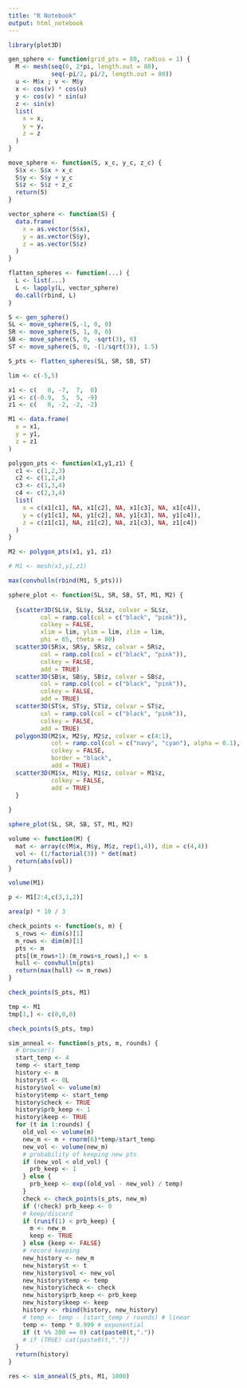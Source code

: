 ```yaml
---
title: "R Notebook"
output: html_notebook
---
```


```r
library(plot3D)

```

```r
gen_sphere <- function(grid_pts = 80, radius = 1) {
  M <- mesh(seq(0, 2*pi, length.out = 80),
            seq(-pi/2, pi/2, length.out = 80))
  u <- M$x ; v <- M$y
  x <- cos(v) * cos(u)
  y <- cos(v) * sin(u)
  z <- sin(v)
  list(
    x = x,
    y = y,
    z = z
  )
}

move_sphere <- function(S, x_c, y_c, z_c) {
  S$x <- S$x + x_c
  S$y <- S$y + y_c
  S$z <- S$z + z_c
  return(S)
}

vector_sphere <- function(S) {
  data.frame(
    x = as.vector(S$x),
    y = as.vector(S$y),
    z = as.vector(S$z)
  )
}

flatten_spheres <- function(...) {
  L <- list(...)
  L <- lapply(L, vector_sphere)
  do.call(rbind, L)
}

```

```r
S <- gen_sphere()
SL <- move_sphere(S,-1, 0, 0)
SR <- move_sphere(S, 1, 0, 0)
SB <- move_sphere(S, 0, -sqrt(3), 0)
ST <- move_sphere(S, 0, -(1/sqrt(3)), 1.5)

S_pts <- flatten_spheres(SL, SR, SB, ST)

```

```r
lim <- c(-5,5)

x1 <- c(   0, -7,  7,  0)
y1 <- c(-0.9,  5,  5, -9)
z1 <- c(   8, -2, -2, -2)

M1 <- data.frame(
  x = x1,
  y = y1,
  z = z1
)

polygon_pts <- function(x1,y1,z1) {
  c1 <- c(1,2,3)
  c2 <- c(1,2,4)
  c3 <- c(1,3,4)
  c4 <- c(2,3,4)
  list(
    x = c(x1[c1], NA, x1[c2], NA, x1[c3], NA, x1[c4]),
    y = c(y1[c1], NA, y1[c2], NA, y1[c3], NA, y1[c4]),
    z = c(z1[c1], NA, z1[c2], NA, z1[c3], NA, z1[c4])
  )
}

M2 <- polygon_pts(x1, y1, z1)

# M1 <- mesh(x1,y1,z1)

max(convhulln(rbind(M1, S_pts)))

```

```r
sphere_plot <- function(SL, SR, SB, ST, M1, M2) {
 
  {scatter3D(SL$x, SL$y, SL$z, colvar = SL$z, 
         col = ramp.col(col = c("black", "pink")),
         colkey = FALSE,
         xlim = lim, ylim = lim, zlim = lim,
         phi = 65, theta = 80)
  scatter3D(SR$x, SR$y, SR$z, colvar = SR$z, 
         col = ramp.col(col = c("black", "pink")),
         colkey = FALSE,
         add = TRUE)
  scatter3D(SB$x, SB$y, SB$z, colvar = SB$z, 
         col = ramp.col(col = c("black", "pink")),
         colkey = FALSE,
         add = TRUE)
  scatter3D(ST$x, ST$y, ST$z, colvar = ST$z, 
         col = ramp.col(col = c("black", "pink")),
         colkey = FALSE,
         add = TRUE)
  polygon3D(M2$x, M2$y, M2$z, colvar = c(4:1),
            col = ramp.col(col = c("navy", "cyan"), alpha = 0.1),
            colkey = FALSE,
            border = "black",
            add = TRUE)
  scatter3D(M1$x, M1$y, M1$z, colvar = M1$z,
            colkey = FALSE,
            add = TRUE)
  }
 
}

sphere_plot(SL, SR, SB, ST, M1, M2)

```

```r
volume <- function(M) {
  mat <- array(c(M$x, M$y, M$z, rep(1,4)), dim = c(4,4))
  vol <- (1/factorial(3)) * det(mat)
  return(abs(vol))
}

volume(M1)
```

```r

p <- M1[2:4,c(3,1,2)]

area(p) * 10 / 3

```

```r
check_points <- function(s, m) {
  s_rows <- dim(s)[1]
  m_rows <- dim(m)[1]
  pts <- m
  pts[(m_rows+1):(m_rows+s_rows),] <- s
  hull <- convhulln(pts)
  return(max(hull) <= m_rows)
}

check_points(S_pts, M1)

tmp <- M1
tmp[1,] <- c(0,0,0)

check_points(S_pts, tmp)

```

```r

sim_anneal <- function(s_pts, m, rounds) {
  # browser()
  start_temp <- 4
  temp <- start_temp
  history <- m
  history$t <- 0L
  history$vol <- volume(m)
  history$temp <- start_temp
  history$check <- TRUE
  history$prb_keep <- 1
  history$keep <- TRUE
  for (t in 1:rounds) {
    old_vol <- volume(m)
    new_m <- m + rnorm(6)*temp/start_temp
    new_vol <- volume(new_m)
    # probability of keeping new pts
    if (new_vol < old_vol) {
      prb_keep <- 1
    } else {
      prb_keep <- exp((old_vol - new_vol) / temp)
    }
    check <- check_points(s_pts, new_m)
    if (!check) prb_keep <- 0
    # keep/discard
    if (runif(1) < prb_keep) {
      m <- new_m
      keep <- TRUE
    } else {keep <- FALSE}
    # record keeping
    new_history <- new_m
    new_history$t <- t
    new_history$vol <- new_vol
    new_history$temp <- temp
    new_history$check <- check
    new_history$prb_keep <- prb_keep
    new_history$keep <- keep
    history <- rbind(history, new_history)
    # temp <- temp - (start_temp / rounds) # linear
    temp <- temp * 0.999 # exponential
    if (t %% 200 == 0) cat(paste0(t,"."))
    # if (TRUE) cat(paste0(t,"."))
  }
  return(history)
}

res <- sim_anneal(S_pts, M1, 1000)
```

























